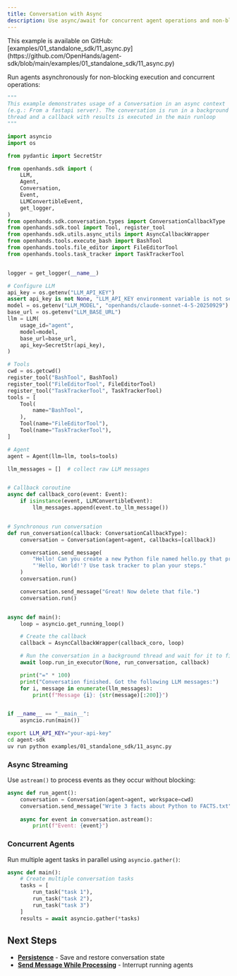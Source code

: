 ```yaml
---
title: Conversation with Async
description: Use async/await for concurrent agent operations and non-blocking execution.
---
```


<Note>
This example is available on GitHub: [examples/01_standalone_sdk/11_async.py](https://github.com/OpenHands/agent-sdk/blob/main/examples/01_standalone_sdk/11_async.py)
</Note>

Run agents asynchronously for non-blocking execution and concurrent operations:

```python icon="python" expandable examples/01_standalone_sdk/11_async.py
"""
This example demonstrates usage of a Conversation in an async context
(e.g.: From a fastapi server). The conversation is run in a background
thread and a callback with results is executed in the main runloop
"""

import asyncio
import os

from pydantic import SecretStr

from openhands.sdk import (
    LLM,
    Agent,
    Conversation,
    Event,
    LLMConvertibleEvent,
    get_logger,
)
from openhands.sdk.conversation.types import ConversationCallbackType
from openhands.sdk.tool import Tool, register_tool
from openhands.sdk.utils.async_utils import AsyncCallbackWrapper
from openhands.tools.execute_bash import BashTool
from openhands.tools.file_editor import FileEditorTool
from openhands.tools.task_tracker import TaskTrackerTool


logger = get_logger(__name__)

# Configure LLM
api_key = os.getenv("LLM_API_KEY")
assert api_key is not None, "LLM_API_KEY environment variable is not set."
model = os.getenv("LLM_MODEL", "openhands/claude-sonnet-4-5-20250929")
base_url = os.getenv("LLM_BASE_URL")
llm = LLM(
    usage_id="agent",
    model=model,
    base_url=base_url,
    api_key=SecretStr(api_key),
)

# Tools
cwd = os.getcwd()
register_tool("BashTool", BashTool)
register_tool("FileEditorTool", FileEditorTool)
register_tool("TaskTrackerTool", TaskTrackerTool)
tools = [
    Tool(
        name="BashTool",
    ),
    Tool(name="FileEditorTool"),
    Tool(name="TaskTrackerTool"),
]

# Agent
agent = Agent(llm=llm, tools=tools)

llm_messages = []  # collect raw LLM messages


# Callback coroutine
async def callback_coro(event: Event):
    if isinstance(event, LLMConvertibleEvent):
        llm_messages.append(event.to_llm_message())


# Synchronous run conversation
def run_conversation(callback: ConversationCallbackType):
    conversation = Conversation(agent=agent, callbacks=[callback])

    conversation.send_message(
        "Hello! Can you create a new Python file named hello.py that prints "
        "'Hello, World!'? Use task tracker to plan your steps."
    )
    conversation.run()

    conversation.send_message("Great! Now delete that file.")
    conversation.run()


async def main():
    loop = asyncio.get_running_loop()

    # Create the callback
    callback = AsyncCallbackWrapper(callback_coro, loop)

    # Run the conversation in a background thread and wait for it to finish...
    await loop.run_in_executor(None, run_conversation, callback)

    print("=" * 100)
    print("Conversation finished. Got the following LLM messages:")
    for i, message in enumerate(llm_messages):
        print(f"Message {i}: {str(message)[:200]}")


if __name__ == "__main__":
    asyncio.run(main())
```

```bash Running the Example
export LLM_API_KEY="your-api-key"
cd agent-sdk
uv run python examples/01_standalone_sdk/11_async.py
```

### Async Streaming

Use `astream()` to process events as they occur without blocking:

```python highlight={4-5}
async def run_agent():
    conversation = Conversation(agent=agent, workspace=cwd)
    conversation.send_message("Write 3 facts about Python to FACTS.txt")
    
    async for event in conversation.astream():
        print(f"Event: {event}")
```

### Concurrent Agents

Run multiple agent tasks in parallel using `asyncio.gather()`:

```python highlight={4-7}
async def main():
    # Create multiple conversation tasks
    tasks = [
        run_task("task 1"),
        run_task("task 2"),
        run_task("task 3")
    ]
    results = await asyncio.gather(*tasks)
```

## Next Steps

- **[Persistence](/sdk/guides/convo-persistence)** - Save and restore conversation state
- **[Send Message While Processing](/sdk/guides/convo-send-message-while-running)** - Interrupt running agents
